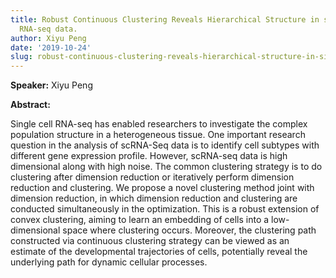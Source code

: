 ```yaml
---
title: Robust Continuous Clustering Reveals Hierarchical Structure in single cell
  RNA-seq data.
author: Xiyu Peng
date: '2019-10-24'
slug: robust-continuous-clustering-reveals-hierarchical-structure-in-single-cell-rna-seq-data
---
```

**Speaker:** Xiyu Peng

**Abstract:**

Single cell RNA-seq has enabled researchers to investigate the complex population structure in a heterogeneous tissue. One important research question in the analysis of scRNA-Seq data is to identify cell subtypes with different gene expression profile. However, scRNA-seq data is high dimensional along with high noise. The common clustering strategy is to do clustering after dimension reduction or iteratively perform dimension reduction and clustering. We propose a novel clustering method joint with dimension reduction, in which dimension reduction and clustering are conducted simultaneously in the optimization. This is a robust extension of convex clustering, aiming to learn an embedding of cells into a low-dimensional space where clustering occurs. Moreover, the clustering path constructed via continuous clustering strategy can be viewed as an estimate of the developmental trajectories of cells, potentially reveal the underlying path for dynamic cellular processes.